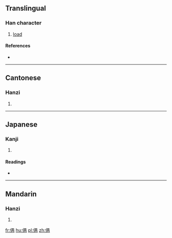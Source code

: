 ==Translingual==

===Han character===
{{Han char|rn=9|rad=人|as=06|sn=8|four=|canj=人一土月 (OMGB)|ids=⿰[[亻]][[再]]}}

# [[load]]

====References====
* {{Han ref|kx=0102.291|dkj=00629|hdz=10145.021|uh=4FA2|ud=20386}}

----

==Cantonese==

===Hanzi===
{{yue-hanzi|jyut=[[daai3]]|y=daai3}}

# {{defn|lang=yue|sort=人06}}

----

==Japanese==

===Kanji===
{{ja-kanji|grade=|rs=人06}}

# {{defn|lang=ja|sort=人06}}

====Readings====
* {{ja-readings|on=[[ぶ]] (bu)|kun=}}

----

==Mandarin==

===Hanzi===
{{cmn-hanzi|pin=[[zài]] ([[zai4]])|wg=tsai<sup>4</sup>}}

# {{defn|lang=cmn|sort=人06}}

[[fr:侢]]
[[hu:侢]]
[[pl:侢]]
[[zh:侢]]